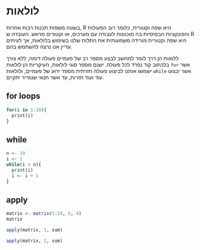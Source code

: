 # לולאות

בשונה משפות תכנות רבות אחרות,
R
היא שפה וקטורית,
כלומר רוב הפעולות והפונקציות הבסיסיות בה מוכוונות לעבודה עם מערכים, או וקטורים מראש. העובדה ש
R
היא שפה וקטורית מורידה משמעותית את התלות שלנו בשימוש בלולאות, אך לעיתים עדיין אנו נרצה להשתמש בהם.

ללואות הן דרך לומר למחשב לבצע מספר רב של פעמיים פעולה דומה, ללא צורך בלכתוב קוד נפרד לכל פעולה. ישנם מספר סוגי לולאות, העיקריות הן לולאות 
`for`
אשר ישמשו אותנו לביצוע פעולה חזרתית מספר ידוע של פעמיים, 
ולולאות 
`while`
אשר יבצעו עוד ועוד חזרות, עד אשר תנאי שנגדיר יתקיים.

## for loops

```r
for(i in 1:10){
  print(i)
}
```


## while

```r
n <- 10
i <- 1
while(i < n){
  print(i)
  i <- i + 1
}
```


## apply

```r
matrix <- matrix(1:24, 6, 4)
matrix
```

```r
apply(matrix, 1, sum)
```

```r
apply(matrix, 2, sum)
```

